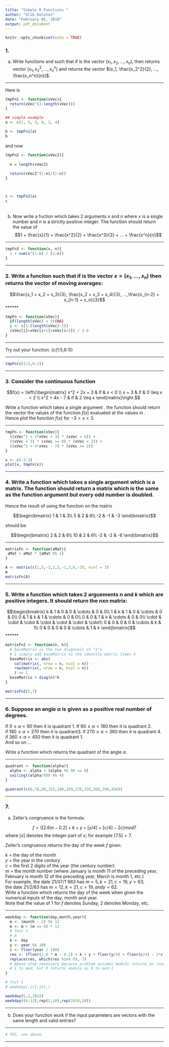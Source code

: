 ```yaml
---
title: "Simple R Functions "
author: "Glib Dolotov"
date: "February 05, 2018"
output: pdf_document
---
```


```r
knitr::opts_chunk$set(echo = TRUE)
```

### 1.

(a) Write functions \texttt{tmpFn1} and \texttt{tmpFn2} such that if \texttt{xVec} is the vector $(x_1, x_2, ... ,x_n)$, then \texttt{tmpFn1(xVec)} returns vector $(x_1, x_2^2, ..., x_n^n)$ and \texttt{tmpFn2(xVec)} returns the vector $(x_1, \frac{x_2^2}{2}, ..., \frac{x_n^n}{n})$.

******

Here is \texttt{tmpFn1}
```r

tmpFn1 <- function(xVec){
  return(xVec^(1:length(xVec)))
}

## simple example
a <- c(2, 5, 3, 8, 2, 4)

b <- tmpFn1(a)
b

```

and now \texttt{tmpFn2}

```r
tmpFn2 <- function(xVec2){
  
  n = length(xVec2)
  
  return(xVec2^(1:n)/(1:n))
}



c <- tmpFn2(a)
c


```

######  
  
  
  
(b) Now write a fuction \texttt{tmpFn3} which takes 2 arguments $x$ and $n$ where $x$ is a single number and $n$ is a strictly positive integer.  The function should return the value of   
$$1 + \frac{x}{1} + \frac{x^2}{2} + \frac{x^3}{3} + ... + \frac{x^n}{n}$$

******
```r
tmpFn3 <- function(x, n){
  1 + sum(x^(1:n) / (1:n))
}
```
******

\newpage
### 2. Write a funciton \texttt{tmpFn(xVec)} such that if \texttt{xVec} is the vector $x = (x_1, ...,x_n)$ then \texttt{tmpFn(xVec)} returns the vector of moving averages:

$$\frac{x_1 + x_2 + x_3}{3}, \frac{x_2 + x_3 + x_4}{3}, ...,\frac{x_{n-2} + x_{n-1} + x_n}{3}$$
******
```r
tmpFn <- function(xVec){
  if(length(xVec) < 3){NA}
  i <- c(1:(length(xVec)-2))
  (xVec[i]+xVec[i+1]+xVec[i+2]) / 3.0
}
```
******

Try out your function.  \texttt{tmpFn}(c(1:5,6:1))

******
```r
tmpFn(c(1:5,6:1))
```
******


### 3. Consider the continuous function

$$f(x) = \left\{\begin{matrix}
x^2 + 2x + 3 & if  & x < 0 \\ 
x + 3 & if & 0 \leq x < 2 \\ 
x^2 + 4x - 7 & if & 2 \leq  x 
\end{matrix}\right.$$

Write a function \texttt{tmpFn} which takes a single argument \texttt{xVec}.  the function should return the vector the values of the function $f(x)$ evaluated at the values in \texttt{xVec}.  
Hence plot the function $f(x)$ for $-3 < x <3$.

******
```r
tmpFn <- function(xVec){
  ((xVec^2 + 2*xVec + 3) * (xVec < 0)) +
  ((xVec + 3) * (xVec >= 0) * (xVec < 2)) +
  ((xVec^2 + 4*xVec - 7) * (xVec >= 2))
}

x <- c(-3:3)
plot(x, tmpFn(x))
```
******

### 4. Write a function which takes a single argument which is a matrix.  The function should return a matrix which is the same as the function argument but every odd number is doubled.  
Hence the result of using the function on the matrix   

$$\begin{bmatrix}
1 & 1 & 3\\ 
5 & 2 & 6\\ 
-2 & -1 & -3
\end{bmatrix}$$

should be:

$$\begin{bmatrix}
2 & 2 & 6\\ 
10 & 2 & 6\\ 
-2 & -2 & -6
\end{bmatrix}$$

******
```r
matrixFn <- function(aMat){
 aMat + aMat * (aMat %% 2) 
}

A <- matrix(c(1,5,-2,1,2,-1,3,6,-3), ncol = 3)
A
matrixFn(A)
```
******

### 5. Write a function which takes 2 arguements $n$ and $k$ which are positive integers.  It should return the $\mathit{n} x \mathit{n}$ matrix:


$$\begin{bmatrix}
k & 1 & 0 & 0 & \cdots  & 0 & 0\\ 
1 & k & 1 & 0 & \cdots  & 0 & 0\\
0 & 1 & k & 1 & \cdots  & 0 & 0\\
0 & 0 & 1 & k & \cdots  & 0 & 0\\
\cdot & \cdot & \cdot & \cdot & \cdot & \cdot & \cdot\\ 
0 & 0 & 0 & 0 & \cdots  & k & 1\\
0 & 0 & 0 & 0 & \cdots  & 1 & k
\end{bmatrix}$$
******
```r
matrixFn2 <- function(n, k){
  # baseMatrix is the two diagonals of "1"s
  # I simply add baseMatrix to the identity matrix times k
  baseMatrix <- abs(
    col(matrix(, nrow = n, ncol = n)) - 
    row(matrix(, nrow = n, ncol = n))
    ) == 1
  baseMatrix + diag(n)*k
}

matrixFn2(5,7)
```
******

### 6. Suppose an angle $\alpha$ is given as a positive real number of degrees.  
If $0 \leq \alpha < 90$ then it is quadrant 1.  If $90 \leq \alpha < 180$ then it is quadrant 2.  
if $180 \leq \alpha < 270$ then it is quadrant3.  if $270 \leq \alpha < 360$ then it is quadrant 4.  
if $360 \leq \alpha < 450$ then it is quadrant 1.  
And so on ...   

Write a function \texttt{quadrant(alpha)} which returns the quadrant of the angle $\alpha$.

******
```r
quadrant <- function(alpha){
  alpha <- alpha + (alpha %% 90 == 0)
  ceiling((alpha/90) %% 4)
}

quadrant(c(0,78,90,153,180,199,270,335,360,390,450))
```
******

### 7.

(a) Zeller's congruence is the formula:

$$ f = ([2.6m - 0.2] + k + y + [y/4] + [c/4] - 2c)mod 7 $$
where $[x]$ denotes the integer part of $x$; for example $[7.5] = 7$.  

Zeller's congruence returns the day of the week $f$ given:

$k$ = the day of the month  
$y$ = the year in the century  
$c$ = the first 2 digits of the year (the century number)  
$m$ = the month number (where January is month 11 of the preceding year, February is month 12 of the preceding year, March is month 1, etc.)   
For example, the date 21/07/1`963 has $m = 5, k = 21, c = 19, y = 63$;  
the date 21/2/63 has $m=12, k=21, c=19, and y=62$.  
Write a function \texttt{weekday(day,month,year)} which returns the day of the week when given the numerical inputs of the day, month and year.  
Note that the value of 1 for $f$ denotes Sunday, 2 denotes Monday, etc.

******
```r
weekday <- function(day,month,year){
  m <- (month - 2) %% 12
  m <- m + (m == 0) * 12
  # Test 1
  # m
  k <- day
  y <- year %% 100
  c <- floor(year / 100)
  res <- (floor(2.6 * m - 0.2) + k + y + floor(y/4) + floor(c/4) - 2*c) %% 7
  replace(res, which(res %in% 0), 7)
  # Above step necessary because problem assumes modulo returns on range of
  # 1 to mod, but R returns modulo as 0 to mod-1
}

# Test 1
# weekday(,c(1:12),)

weekday(5,2,2018)
weekday((4:13),rep(2,10),rep(2018,10))
```


******

(b) Does your function work if the input parameters \text{day, month, and year} are vectors with the same length and valid entries?

******
```r
# YES, see above.
```
******
